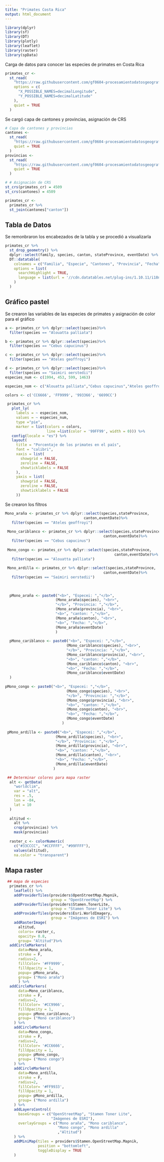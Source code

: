 ---
title: "Primates Costa Rica"
output: html_document
---

```{r carga de library, message=FALSE}
library(dplyr)
library(sf)
library(DT)
library(plotly)
library(leaflet)
library(raster)
library(spData)
```
Carga de datos para conocer las especies de primates en Costa Rica

```{r carga de datos, message=FALSE, echo=TRUE, warning=FALSE}
primates_cr <-
  st_read(
    "https://raw.githubusercontent.com/gf0604-procesamientodatosgeograficos/2021i-datos/main/gbif/primates-cr-registros.csv",
    options = c(
      "X_POSSIBLE_NAMES=decimalLongitude",
      "Y_POSSIBLE_NAMES=decimalLatitude"
    ),
    quiet = TRUE
  )
```
Se cargó capa de cantones y provincias, asignación de CRS

```{r capas, message=FALSE, echo=TRUE, warning=FALSE}
# Capa de cantones y provincias
cantones <-
  st_read(
    "https://raw.githubusercontent.com/gf0604-procesamientodatosgeograficos/2021i-datos/main/ign/delimitacion-territorial-administrativa/cr_cantones_simp_wgs84.geojson",
    quiet = TRUE
  )
provincias <-
  st_read(
    "https://raw.githubusercontent.com/gf0604-procesamientodatosgeograficos/2021i-datos/main/ign/delimitacion-territorial-administrativa/cr_provincias_simp_wgs84.geojson",
    quiet = TRUE
  )

# # Asignación de CRS
st_crs(primates_cr) = 4509
st_crs(cantones) = 4509

primates_cr <-
  primates_cr %>%
  st_join(cantones["canton"])

```
## Tabla de Datos
Se remonbraron los encabezados de la tabla y se procedió a visualizarla
```{r tabla, message=FALSE, echo=TRUE, warning=FALSE}
primates_cr %>%
  st_drop_geometry() %>%
  dplyr::select(family, species, canton, stateProvince, eventDate) %>%
  DT::datatable(
    colnames = c("Familia", "Especie", "Cantones", "Provincia", "Fecha"),
    options = list(
      searchHighlight = TRUE,
      language = list(url = '//cdn.datatables.net/plug-ins/1.10.11/i18n/Spanish.json')
    )
  )
```
## Gráfico pastel
Se crearon las variables de las especies de primates y asignación de color para el gráfico
```{r variables, message=FALSE, echo=TRUE, warning=FALSE }
a <- primates_cr %>% dplyr::select(species)%>%
  filter(species == "Alouatta palliata")

b <- primates_cr %>% dplyr::select(species)%>%
  filter(species == "Cebus capucinus")

c <- primates_cr %>% dplyr::select(species)%>%
  filter(species == "Ateles geoffroyi")

d <- primates_cr %>% dplyr::select(species)%>%
  filter(species == "Saimiri oerstedii")
especies_num <- c(1994, 453, 599, 1463)

especies_nom <- c("Alouatta palliata","Cebus capucinus","Ateles geoffroyi","Saimiri oerstedii")

colors <- c('CC6666', 'FF9999', '993366', '6699CC')

 primates_cr %>%
   plot_ly(
     labels = ~ especies_nom,
     values = ~ especies_num,
     type ="pie",
     marker = list(colors = colors,
                   line =list(color = '99FF99', width = 0))) %>%
   config(locale = "es") %>%
   layout(
     title = "Porcentaje de los primates en el país",
     font = "calibri",
     xaxis = list(
       showgrid = FALSE,
       zeroline = FALSE,
       showticklabels = FALSE
     ),
     yaxis = list(
       showgrid = FALSE,
       zeroline = FALSE,
       showticklabels = FALSE
     ))
```
Se crearon los filtros
```{r filtros, message=FALSE, echo=TRUE, warning=FALSE}
Mono_araña <- primates_cr %>% dplyr::select(species,stateProvince,
                                    canton,eventDate)%>%
   filter(species == "Ateles geoffroyi")
 
 Mono_cariblanco <- primates_cr %>% dplyr::select(species,stateProvince,
                                             canton,eventDate)%>%
   filter(species == "Cebus capucinus")
 
 Mono_congo <- primates_cr %>% dplyr::select(species,stateProvince,
                                                  canton,eventDate)%>%
   filter(species == "Alouatta palliata")
 
 Mono_ardilla <- primates_cr %>% dplyr::select(species,stateProvince,
                                             canton,eventDate)%>%
   filter(species == "Saimiri oerstedii")
 
 
    
  pMono_araña <- paste0("<b>", "Especei: ","</b>",
                       (Mono_araña$species), "<br>",
                       "</b>", "Provincia: ","</b>",
                       (Mono_araña$provincia), "<br>",
                       "<b>", "canton: ","</b>",
                       (Mono_araña$canton), "<br>",
                       "<b>", "Fecha: ","</b>",
                       (Mono_araña$eventDate)
                       )
  
  pMono_cariblanco <- paste0("<b>", "Especei: ","</b>",
                            (Mono_cariblanco$species), "<br>",
                            "</b>", "Provincia: ","</b>",
                            (Mono_cariblanco$provincia), "<br>",
                            "<b>", "canton: ","</b>",
                            (Mono_cariblanco$canton), "<br>",
                            "<b>", "Fecha: ","</b>",
                            (Mono_cariblanco$eventDate)
  ) 
  
pMono_congo <- paste0("<b>", "Especei: ","</b>",
                            (Mono_congo$species), "<br>",
                            "</b>", "Provincia: ","</b>",
                            (Mono_congo$provincia), "<br>",
                            "<b>", "canton: ","</b>",
                            (Mono_congo$canton), "<br>",
                            "<b>", "Fecha: ","</b>",
                            (Mono_congo$eventDate)
                          ) 
  
 pMono_ardilla <- paste0("<b>", "Especei: ","</b>",
                       (Mono_ardilla$species), "<br>",
                       "</b>", "Provincia: ","</b>",
                       (Mono_ardilla$provincia), "<br>",
                       "<b>", "canton: ","</b>",
                       (Mono_ardilla$canton), "<br>",
                       "<b>", "Fecha: ","</b>",
                       (Mono_ardilla$eventDate)
                      ) 

 ## Determinar colores para mapa raster
  alt <- getData(
    "worldclim",
    var = "alt",
    res = .5,
    lon = -84,
    lat = 10
  )
  
  altitud <-
    alt %>%
    crop(provincias) %>%
    mask(provincias)
  
  raster_c <- colorNumeric(
    c("#33CCCC", "#CCFFFF", "#99FFFF"),
    values(altitud),
    na.color = "transparent")
```
## Mapa raster
```{r mapa, message=FALSE, echo=TRUE, warning=FALSE}
 ## mapa de especies
  primates_cr %>%
    leaflet() %>%
    addProviderTiles(providers$OpenStreetMap.Mapnik, 
                     group = "OpenStreetMap") %>%
    addProviderTiles(providers$Stamen.TonerLite, 
                     group = "Stamen Toner Lite") %>%
    addProviderTiles(providers$Esri.WorldImagery, 
                     group = "Imágenes de ESRI") %>%
    addRasterImage(
      altitud,
      colors= raster_c,
      opacity= 0.8,
      group= "Altitud")%>%
  addCircleMarkers(
      data=Mono_araña,
      stroke = F,
      radius=2,
      fillColor= '#FF9999',
      fillOpacity = 1,
      popup= pMono_araña,
      group= ("Mono araña")
      ) %>%
  addCircleMarkers(
      data=Mono_cariblanco,
      stroke = F,
      radius=2,
      fillColor= '#CC9966',
      fillOpacity = 1,
      popup= pMono_cariblanco,
      group= ("Mono cariblanco")
    ) %>%
    addCircleMarkers(
      data=Mono_congo,
      stroke = F,
      radius=2,
      fillColor= '#CC6666',
      fillOpacity = 1,
      popup= pMono_congo,
      group= ("Mono congo")
    ) %>%
    addCircleMarkers(
      data=Mono_ardilla,
      stroke = F,
      radius=2,
      fillColor= '#FF9933',
      fillOpacity = 1,
      popup= pMono_ardilla,
      group= ("Mono ardilla")
    ) %>%
    addLayersControl(
      baseGroups = c("OpenStreetMap", "Stamen Toner Lite", 
                     "Imágenes de ESRI"),
      overlayGroups = c("Mono araña", "Mono cariblanco", 
                        "Mono congo", "Mono ardilla"
                        ,"Altitud")
    ) %>%
    addMiniMap(tiles = providers$Stamen.OpenStreetMap.Mapnik,
               position = "bottomleft",
               toggleDisplay = TRUE
    )
  
```